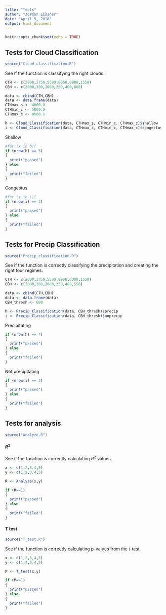 ```yaml
---
title: "Tests"
author: "Jordan Eissner"
date: "April 9, 2018"
output: html_document
---
```


<!--***DAN: search for comments in all doc by searching for ***DAN-->

<!--***DAN: There was a commit in which you had tests and function specs, as requested, but it did not have a tag "halfway". You could have added it with "git tag halfway" that time. -->

<!--***DAN: That said the state of the repo was correct once I found the right sha tag, so that's good.-->

<!--***DAN: The function specs are not precise enough for me to actually see what these functions are and how to call them.-->

<!--***DAN: The tests look good, I think you definitely got the idea there!-->

<!--***DAN: Tests.Rmd knitted first try!-->


```r
knitr::opts_chunk$set(echo = TRUE)
```


## Tests for Cloud Classification 

```r
source("Cloud_classification.R")
```

See if the function is classifying the right clouds


```r
CTH <- c(2600,3750,5500,9050,6000,1550)
CBH <- c(2000,300,2000,250,400,800)

data <- cbind(CTH,CBH)
data <- data.frame(data)
CTHmax_s <- 4000.0
CTHmin_c <- 5000.0
CTHmax_c <- 9000.0

h <- Cloud_Classification(data, CTHmax_s, CTHmin_c, CTHmax_c)$shallow
i <- Cloud_Classification(data, CTHmax_s, CTHmin_c, CTHmax_c)$congestus
```

Shallow
```r

#for (x in h){
if (nrow(h) == 3)
{
  print("passed")
} else
{
  print("failed")
}
```

Congestus 

```r
#for (x in i){
if (nrow(i) == 2)
{
  print("passed")
} else
{
  print("failed")
}
```

## Tests for Precip Classification

```r
source("Precip_classification.R")
```
 See if the function is correctly classifying the precipitation and creating the right four regimes. 
 
```r
CTH <- c(2600,3750,5500,9050,6000,1550)
CBH <- c(2000,300,2000,250,400,550)

data <- cbind(CTH,CBH)
data <- data.frame(data)
CBH_thresh <- 600

h <- Precip_Classification(data, CBH_thresh)$precip
i <- Precip_Classification(data, CBH_thresh)$noprecip
```

Precipitating

```r


if (nrow(h) == 4)
{
  print("passed")
} else
{
  print("failed")
}
```

Not precipitating 

```r
if (nrow(i) == 2)
{
  print("passed")
} else
{
  print("failed")
}
```
 

## Tests for analysis
```r
source("Analyze.R")
```

#### $R^2$
See if the function is correctly calculating $R^2$ values. 

```r

x <- c(1,2,3,4,5)
y <- c(1,2,3,4,5)

R <- Analyze(x,y)

if (R==1)
{
  print("passed")
} else
{
  print("failed")
}
```


#### T test
```r
source("T_test.R")
```

See if the function is correctly calculating p-values from the t-test.
```r

x <- c(1,2,3,4,5)
y <- c(1,2,3,4,5)

P <- T_test(x,y)

if (P==1)
{
  print("passed")
} else
{
  print("failed")
}
```
